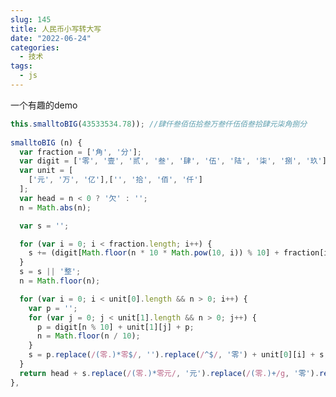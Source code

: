 ```yaml
---
slug: 145
title: 人民币小写转大写
date: "2022-06-24"
categories: 
  - 技术
tags: 
  - js
---
```



一个有趣的demo
   
```js
this.smalltoBIG(43533534.78)); //肆仟叁佰伍拾叁万叁仟伍佰叁拾肆元柒角捌分
	
smalltoBIG (n) {
  var fraction = ['角', '分'];
  var digit = ['零', '壹', '贰', '叁', '肆', '伍', '陆', '柒', '捌', '玖'];
  var unit = [
    ['元', '万', '亿'],['', '拾', '佰', '仟']
  ];
  var head = n < 0 ? '欠' : '';
  n = Math.abs(n);

  var s = '';

  for (var i = 0; i < fraction.length; i++) {
    s += (digit[Math.floor(n * 10 * Math.pow(10, i)) % 10] + fraction[i]).replace(/零./, '');
  }
  s = s || '整';
  n = Math.floor(n);

  for (var i = 0; i < unit[0].length && n > 0; i++) {
    var p = '';
    for (var j = 0; j < unit[1].length && n > 0; j++) {
      p = digit[n % 10] + unit[1][j] + p;
      n = Math.floor(n / 10);
    }
    s = p.replace(/(零.)*零$/, '').replace(/^$/, '零') + unit[0][i] + s;
  }
  return head + s.replace(/(零.)*零元/, '元').replace(/(零.)+/g, '零').replace(/^整$/, '零元整');
},


```
